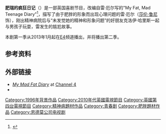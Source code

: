 {{Expand English|My Mad Fat Diary|tpercent=10}}
'''肥瑞的疯狂日记'''（{{lang-en|My Mad Fat Diary}}）是一部英国喜剧节目，改编自雷·厄尔写的"My Fat, Mad Teenage Diary"<ref>{{cite web|url=http://www.telegraph.co.uk/culture/tvandradio/9803399/Rae-Earl-on-My-Mad-Fat-Diary.html |title=Rae Earl on My Mad Fat Diary |accessdate=2013-01-23}}</ref>，描写了由于肥胖的形象而出现心理问题的雷·厄尔（[[莎伦·鲁尼|莎伦·鲁尼]]饰），刚出精神病院后与“未发觉她的精神和形象问题”的好朋友克洛伊·哈里斯一起与男孩子玩耍，雷发生的尴尬故事。

本剧第一季从2013年1月起在[[E4|E4]]频道播出，并将播出第二季。

==参考资料==
<references/>
==外部链接==
* [http://www.e4.com/mymadfatdiary ''My Mad Fat Diary''] at [[Channel_4|Channel 4]]
* {{Watch in Mainland China|腾讯视频|url=http://v.qq.com/cover/w/whqkns6rxs86l5k.html}}

[[Category:1996年背景作品|Category:1996年背景作品]]
[[Category:2010年代英國電視節目|Category:2010年代英國電視節目]]
[[Category:英國第四台電視節目|Category:英國第四台電視節目]]
[[Category:精神病題材作品|Category:精神病題材作品]]
[[Category:青春剧|Category:青春剧]]
[[Category:肥胖題材作品|Category:肥胖題材作品]]
[[Category:恩德莫公司电视剧|Category:恩德莫公司电视剧]]